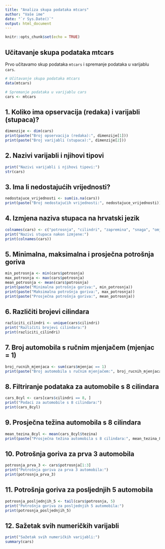 ```yaml
---
title: "Analiza skupa podataka mtcars"
author: "Vaše ime"
date: "`r Sys.Date()`"
output: html_document
---
```


```r
knitr::opts_chunk$set(echo = TRUE)
```

## Učitavanje skupa podataka mtcars

Prvo učitavamo skup podataka `mtcars` i spremanje podataka u varijablu `cars`.

```r
# Učitavanje skupa podataka mtcars
data(mtcars)

# Spremanje podataka u varijablu cars
cars <- mtcars
```

## 1. Koliko ima opservacija (redaka) i varijabli (stupaca)?

```r
dimenzije <- dim(cars)
print(paste("Broj opservacija (redaka):", dimenzije[1]))
print(paste("Broj varijabli (stupaca):", dimenzije[2]))
```

## 2. Nazivi varijabli i njihovi tipovi

```r
print("Nazivi varijabli i njihovi tipovi:")
str(cars)
```

## 3. Ima li nedostajućih vrijednosti?

```r
nedostajuce_vrijednosti <- sum(is.na(cars))
print(paste("Broj nedostajućih vrijednosti:", nedostajuce_vrijednosti))
```

## 4. Izmjena naziva stupaca na hrvatski jezik

```r
colnames(cars) <- c("potrosnja", "cilindri", "zapremina", "snaga", "omjer", "tezina", "ubrzanje", "motor", "mjenjac", "brzine", "karburatori")
print("Nazivi stupaca nakon izmjene:")
print(colnames(cars))
```

## 5. Minimalna, maksimalna i prosječna potrošnja goriva

```r
min_potrosnja <- min(cars$potrosnja)
max_potrosnja <- max(cars$potrosnja)
mean_potrosnja <- mean(cars$potrosnja)
print(paste("Minimalna potrošnja goriva:", min_potrosnja))
print(paste("Maksimalna potrošnja goriva:", max_potrosnja))
print(paste("Prosječna potrošnja goriva:", mean_potrosnja))
```

## 6. Različiti brojevi cilindara

```r
razliciti_cilindri <- unique(cars$cilindri)
print("Različiti brojevi cilindara:")
print(razliciti_cilindri)
```

## 7. Broj automobila s ručnim mjenjačem (mjenjac = 1)

```r
broj_rucnih_mjenjaca <- sum(cars$mjenjac == 1)
print(paste("Broj automobila s ručnim mjenjačem:", broj_rucnih_mjenjaca))
```

## 8. Filtriranje podataka za automobile s 8 cilindara

```r
cars_8cyl <- cars[cars$cilindri == 8, ]
print("Podaci za automobile s 8 cilindara:")
print(cars_8cyl)
```

## 9. Prosječna težina automobila s 8 cilindara

```r
mean_tezina_8cyl <- mean(cars_8cyl$tezina)
print(paste("Prosječna težina automobila s 8 cilindara:", mean_tezina_8cyl))
```

## 10. Potrošnja goriva za prva 3 automobila

```r
potrosnja_prva_3 <- cars$potrosnja[1:3]
print("Potrošnja goriva za prva 3 automobila:")
print(potrosnja_prva_3)
```

## 11. Potrošnja goriva za posljednjih 5 automobila

```r
potrosnja_posljednjih_5 <- tail(cars$potrosnja, 5)
print("Potrošnja goriva za posljednjih 5 automobila:")
print(potrosnja_posljednjih_5)
```

## 12. Sažetak svih numeričkih varijabli

```r
print("Sažetak svih numeričkih varijabli:")
summary(cars)
```